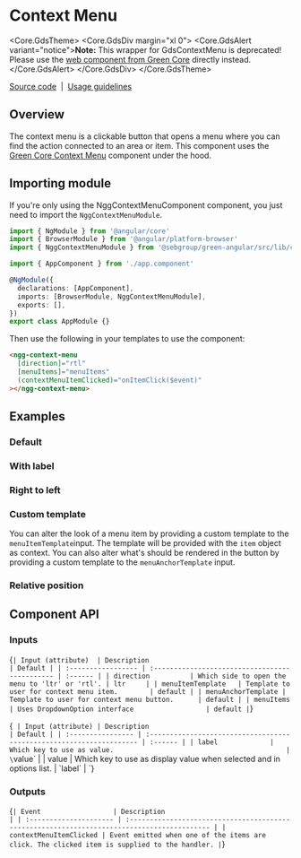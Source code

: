 
<Meta of={Stories} />

# Context Menu

<Core.GdsTheme>
  <Core.GdsDiv margin="xl 0">
    <Core.GdsAlert variant="notice">**Note:** This wrapper for GdsContextMenu is deprecated! Please use the [web component from Green Core](https://storybook.seb.io/latest/core/?path=/docs/components-context-menu--docs) directly instead.</Core.GdsAlert>
  </Core.GdsDiv>
</Core.GdsTheme>

[Source code](https://github.com/seb-oss/green/tree/main/libs/angular/src/lib/context-menu)
&nbsp;|&nbsp;
[Usage guidelines](https://designlibrary.sebgroup.com/components/component-moremenu)

## Overview

The context menu is a clickable button that opens a menu where you can find the action connected to an area or item. This component uses the [Green Core Context Menu](https://github.com/seb-oss/green/tree/main/libs/core/src/components/context-menu) component under the hood.

## Importing module

If you're only using the NggContextMenuComponent component, you just need to import the `NggContextMenuModule`.

```typescript
import { NgModule } from '@angular/core'
import { BrowserModule } from '@angular/platform-browser'
import { NggContextMenuModule } from '@sebgroup/green-angular/src/lib/context-menu'

import { AppComponent } from './app.component'

@NgModule({
  declarations: [AppComponent],
  imports: [BrowserModule, NggContextMenuModule],
  exports: [],
})
export class AppModule {}
```

Then use the following in your templates to use the component:

```html
<ngg-context-menu
  [direction]="rtl"
  [menuItems]="menuItems"
  (contextMenuItemClicked)="onItemClick($event)"
></ngg-context-menu>
```

## Examples

### Default

<Canvas of={Stories.Default} />

### With label

<Canvas of={Stories.WithLabel} />

### Right to left

<Canvas of={Stories.RightToLeft} />

### Custom template

You can alter the look of a menu item by providing a custom template to the `menuItemTemplate`input. The template will be provided with the `item` object as context. You can also alter what's should be rendered in the button by providing a custom template to the `menuAnchorTemplate` input.

<Canvas of={Stories.CustomTemplateDefault} />

### Relative position

<Canvas of={Stories.PositionRelative} />

## Component API

### Inputs

<Markdown>{`
| Input (attribute)  | Description                                    | Default |
| :----------------- | :--------------------------------------------- | :------ |
| direction          | Which side to open the menu to 'ltr' or 'rtl'. | ltr     |
| menuItemTemplate   | Template to user for context menu item.        | default |
| menuAnchorTemplate | Template to user for context menu button.      | default |
| menuItems          | Uses DropdownOption interface                  | default |
`}</Markdown>

<Markdown>{`
| Input (attribute) | Description                                                          | Default |
| :---------------- | :------------------------------------------------------------------- | :------ |
| label             | Which key to use as value.                                           | \`value\` |
| value             | Which key to use as display value when selected and in options list. | \`label\` |
`}</Markdown>

### Outputs

<Markdown>{`
| Event                  | Description                                                                                 |
| :--------------------- | :------------------------------------------------------------------------------------------ |
| contextMenuItemClicked | Event emitted when one of the items are click. The clicked item is supplied to the handler. |
`}</Markdown>
